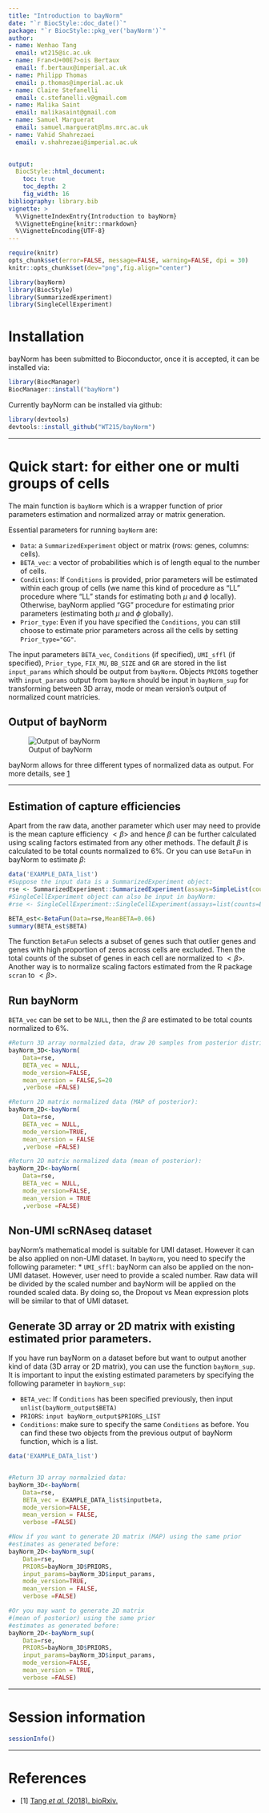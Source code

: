 ```yaml
---
title: "Introduction to bayNorm"
date: "`r BiocStyle::doc_date()`"
package: "`r BiocStyle::pkg_ver('bayNorm')`"
author: 
- name: Wenhao Tang
  email: wt215@ic.ac.uk
- name: Fran<U+00E7>ois Bertaux
  email: f.bertaux@imperial.ac.uk
- name: Philipp Thomas
  email: p.thomas@imperial.ac.uk
- name: Claire Stefanelli
  email: c.stefanelli.v@gmail.com
- name: Malika Saint
  email: malikasaint@gmail.com
- name: Samuel Marguerat
  email: samuel.marguerat@lms.mrc.ac.uk
- name: Vahid Shahrezaei
  email: v.shahrezaei@imperial.ac.uk
  

output: 
  BiocStyle::html_document:
    toc: true
    toc_depth: 2
    fig_width: 16
bibliography: library.bib
vignette: >
  %\VignetteIndexEntry{Introduction to bayNorm}
  %\VignetteEngine{knitr::rmarkdown}
  %\VignetteEncoding{UTF-8}  
---
```


```r
require(knitr)
opts_chunk$set(error=FALSE, message=FALSE, warning=FALSE, dpi = 30)
knitr::opts_chunk$set(dev="png",fig.align="center")
```

```r
library(bayNorm)
library(BiocStyle)
library(SummarizedExperiment)
library(SingleCellExperiment)
```

# Installation


bayNorm has been submitted to Bioconductor, once it is accepted, it can be installed via:
```r
library(BiocManager)
BiocManager::install("bayNorm")
```

Currently bayNorm can be installed via github:
```r
library(devtools)
devtools::install_github("WT215/bayNorm")
```




***


# Quick start: for either one or multi groups of cells
The main function is `bayNorm` which is a wrapper function of prior parameters estimation and normalized array or matrix generation. 

Essential parameters for running `bayNorm` are: 

* `Data`: a `SummarizedExperiment` object or matrix (rows: genes, columns: cells). 
* `BETA_vec`: a vector of probabilities which is of length equal to the number of cells. 
* `Conditions`: If `Conditions` is provided, prior parameters will be estimated within each group of cells (we name this kind of procedure as "LL" procedure where "LL" stands for estimating both $\mu$ and $\phi$ locally). Otherwise, bayNorm applied "GG" procedure for estimating prior parameters (estimating both $\mu$ and $\phi$ globally).
* `Prior_type`: Even if you have specified the `Conditions`, you can still choose to estimate prior parameters across all the cells by setting `Prior_type="GG"`.


The input parameters `BETA_vec`, `Conditions` (if specified), `UMI_sffl` (if specified), `Prior_type`, `FIX_MU`, `BB_SIZE` and `GR` are stored in the list `input_params` which should be output from `bayNorm`. Objects `PRIORS` together with `input_params` output from `bayNorm` should be input in `bayNorm_sup` for transforming between 3D array, mode or mean version's output of normalized count matricies.


## Output of bayNorm
![Output of bayNorm](E:/RNAseqProject/bayNorm_dev/bayNorm/vignettes/bayNorm_output.png)

bayNorm allows for three different types of normalized data as output. For more details, see [1](https://github.com/WT215/bayNorm_papercode)


***

## Estimation of capture efficiencies
Apart from the raw data, another parameter which user may need to provide is the mean capture efficiency $<\beta>$ and hence $\beta$ can be further calculated using scaling factors estimated from any other methods. The default $\beta$ is calculated to be total counts normalized to 6\%. Or you can use `BetaFun` in bayNorm to estimate $\beta$:
```r
data('EXAMPLE_DATA_list')
#Suppose the input data is a SummarizedExperiment object:
rse <- SummarizedExperiment::SummarizedExperiment(assays=SimpleList(counts=EXAMPLE_DATA_list$inputdata))
#SingleCellExperiment object can also be input in bayNorm:
#rse <- SingleCellExperiment::SingleCellExperiment(assays=list(counts=EXAMPLE_DATA_list$inputdata))

BETA_est<-BetaFun(Data=rse,MeanBETA=0.06)
summary(BETA_est$BETA)
```
The function `BetaFun` selects a subset of genes such that outlier genes and genes with high proportion of zeros across cells are excluded. Then the total counts of the subset of genes in each cell are normalized to $<\beta>$. Another way is to normalize scaling factors estimated from the R package `scran` to $<\beta>$.



## Run bayNorm
`BETA_vec` can be set to be `NULL`, then the $\beta$ are estimated to be total counts normalized to 6\%.
```r
#Return 3D array normalzied data, draw 20 samples from posterior distribution:
bayNorm_3D<-bayNorm(
    Data=rse,
    BETA_vec = NULL,
    mode_version=FALSE,
    mean_version = FALSE,S=20
    ,verbose =FALSE)

#Return 2D matrix normalized data (MAP of posterior):
bayNorm_2D<-bayNorm(
    Data=rse,
    BETA_vec = NULL,
    mode_version=TRUE,
    mean_version = FALSE
    ,verbose =FALSE)

#Return 2D matrix normalized data (mean of posterior):
bayNorm_2D<-bayNorm(
    Data=rse,
    BETA_vec = NULL,
    mode_version=FALSE,
    mean_version = TRUE
    ,verbose =FALSE)
```



## Non-UMI scRNAseq dataset
bayNorm's mathematical model is suitable for UMI dataset. However it can be also applied on non-UMI dataset. In `bayNorm`, you need to specify the following parameter:
* `UMI_sffl`: bayNorm can also be applied on the non-UMI dataset. However, user need to provide a scaled number. Raw data will be divided by the scaled number and bayNorm will be applied on the rounded scaled data. By doing so, the Dropout vs Mean expression plots will be similar to that of UMI dataset.


## Generate 3D array or 2D matrix with existing estimated prior parameters.
If you have run bayNorm on a dataset before but want to output another kind of data (3D array or 2D matrix), you can use the function `bayNorm_sup`. It is important to input the existing estimated parameters by specifying the following parameter in `bayNorm_sup`:

* `BETA_vec`: If `Conditions` has been specified previously, then input `unlist(bayNorm_output$BETA)`
* `PRIORS`: `input bayNorm_output$PRIORS_LIST`
* `Conditions`: make sure to specify the same `Conditions` as before.
You can find these two objects from the previous output of bayNorm function, which is a list.

```r
data('EXAMPLE_DATA_list')


#Return 3D array normalzied data:
bayNorm_3D<-bayNorm(
    Data=rse,
    BETA_vec = EXAMPLE_DATA_list$inputbeta,
    mode_version=FALSE,
    mean_version = FALSE,
    verbose =FALSE)

#Now if you want to generate 2D matrix (MAP) using the same prior
#estimates as generated before:
bayNorm_2D<-bayNorm_sup(
    Data=rse,
    PRIORS=bayNorm_3D$PRIORS,
    input_params=bayNorm_3D$input_params,
    mode_version=TRUE,
    mean_version = FALSE,
    verbose =FALSE)

#Or you may want to generate 2D matrix 
#(mean of posterior) using the same prior
#estimates as generated before:
bayNorm_2D<-bayNorm_sup(
    Data=rse,
    PRIORS=bayNorm_3D$PRIORS,
    input_params=bayNorm_3D$input_params,
    mode_version=FALSE,
    mean_version = TRUE,
    verbose =FALSE)
```







***

# Session information

```r
sessionInfo()
```

***

# References

- [1] <a href="https://www.biorxiv.org/content/early/2018/08/03/384586">Tang <em>et al.</em> (2018). bioRxiv. </a>
